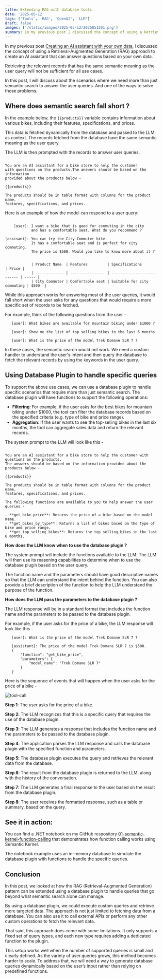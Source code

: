 ```yaml
---
title: Extending RAG with database tools
date: '2025-05-12'
tags: ['Tools', 'RAG', 'OpenAI', 'LLM']
draft: false
images: ['/static/images/2025-05-12/2025051201.png']
summary: In my previous post I discussed the concept of using a Retrieval-Augmented Generation (RAG) approach to create an AI assistant that can answer questions based on your own data. Retrieving the relevant records that has the same semantic meaning as the user query will not be sufficient for all use cases. In this post, I will discuss about the scenarios where we need more than just semantic search to answer the user queries.  And one of the ways to solve those problems.
---
```


In my previous post [Creating an AI assistant with your own data](https://binarytrails.com/posts/2024/04/26/rag-pattern), I discussed the concept of using a Retrieval-Augmented Generation (RAG) approach to create an AI assistant that can answer questions based on your own data.

Retrieving the relevant records that has the same semantic meaning as the user query will not be sufficient for all use cases.

In this post, I will discuss about the scenarios where we need more than just semantic search to answer the user queries. And one of the ways to solve those problems.

## Where does semantic search fall short ?

In the example below, the `{{products}}` variable contains information about various bikes, including their features, specifications, and prices.

This data is fetched dynamically from the database and passed to the LLM as context.
The records fetched from the database have the same semantic meaning as the user query.

The LLM is then prompted with the records to answer user queries.

```text

You are an AI assistant for a bike store to help the customer
with questions on the products.The answers should be based on the information
provided about the products below -

{{products}}

The products should be in table format with columns for the product name,
features, specifications, and prices.

```

Here is an example of how the model can respond to a user query:

```text

    [user]: I want a bike that is good for commuting in the city
            and has a comfortable seat. What do you recommend ?

[assisant]: You can try the City Commuter bike.
            It has a comfortable seat and is perfect for city commuting.
            The price is $500. Would you like to know more about it ?


            | Product Name  | Features         | Specifications              | Price |
            | ------------- | ---------------- | --------------------------- | ----- |
            | City Commuter | Comfortable seat | Suitable for city commuting | $500  |

```

While this approach works for answering most of the user queries, it would fall short when the user asks for any questions that would require a more specific set of records to be fetched.

For example, think of the following questions from the user -

```text
   [user]: What bikes are available for mountain biking under $1000 ?

```

```text
   [user]: Show me the list of top selling bikes in the last 6 months.

```

```text
   [user]: What is the price of the model Trek Domane SLR 7 ?
```

In these cases, the semantic search would not work. We need a custom handler to understand the user's intent and then query the database to fetch the relevant records by using the keywords in the user query.

## Using Database Plugin to handle specific queries

To support the above use cases, we can use a database plugin to handle specific scenarios that require more than just semantic search. The database plugin will have functions to support the following operations:

- **Filtering**: For example, if the user asks for the best bikes for mountain biking under $1000, the tool can filter the database records based on the specified criteria (e.g. type of bike and price range).
- **Aggregation**: If the user wants to see the top-selling bikes in the last six months, the tool can aggregate sales data and return the relevant records.

The system prompt to the LLM will look like this -

```text

You are an AI assistant for a bike store to help the customer with questions on the products.
The answers should be based on the information provided about the products below -

{{products}}

The products should be in table format with columns for the product name,
features, specifications, and prices.

The following functions are available to you to help answer the user queries -

- **get_bike_price**: Returns the price of a bike based on the model name.
- **get_bikes_by_type**: Returns a list of bikes based on the type of bike and price range.
- **get_top_selling_bikes**: Returns the top selling bikes in the last 6 months.

```

**How does the LLM know when to use the database plugin ?**

The system prompt will include the functions available to the LLM. The LLM will then use its reasoning capabilities to determine when to use the database plugin based on the user query.

The function name and the parameters should have good descriptive names so that the LLM can understand the intent behind the function. You can also provide a brief description of the function to help the LLM understand the purpose of the function.

**How does the LLM pass the parameters to the database plugin ?**

The LLM response will be in a standard format that includes the function name and the parameters to be passed to the database plugin.

For example, if the user asks for the price of a bike, the LLM response will look like this -

```text
   [user]: What is the price of the model Trek Domane SLR 7 ?

   [assistant]: The price of the model Trek Domane SLR 7 is $500.
   {
       "function": "get_bike_price",
       "parameters": {
           "model_name": "Trek Domane SLR 7"
       }
   }
```

Here is the sequence of events that will happen when the user asks for the price of a bike -

![tool-call](/static/images/2025-05-12/2025051201.png)

**Step 1**: The user asks for the price of a bike.

**Step 2**: The LLM recognizes that this is a specific query that requires the use of the database plugin.

**Step 3**: The LLM generates a response that includes the function name and the parameters to be passed to the database plugin.

**Step 4**: The application parses the LLM response and calls the database plugin with the specified function and parameters.

**Step 5**: The database plugin executes the query and retrieves the relevant data from the database.

**Step 6**: The result from the database plugin is returned to the LLM, along with the history of the conversation.

**Step 7**: The LLM generates a final response to the user based on the result from the database plugin.

**Step 8**: The user receives the formatted response, such as a table or summary, based on the query.

## See it in action:

You can find a .NET notebook on my GitHub respository [01-semantic-kernel-function-calling](https://github.com/rakeshl4/ai-examples/tree/main/01-semantic-kernel-function-calling) that demonstrates how function calling works using Semantic Kernel. 

The notebook example uses an in-memory database to simulate the database plugin with functions to handle the specific queries.
  
## Conclusion

In this post, we looked at how the RAG (Retrieval-Augmented Generation) pattern can be extended using a database plugin to handle queries that go beyond what semantic search alone can manage. 

By using a database plugin, we could execute custom queries and retrieve more targeted data. The approach is not just limited to fetching data from a database. You can also use it to call external APIs or perform any other custom operations to fetch the relevant data.  

That said, this approach does come with some limitations. It only supports a fixed set of query types, and each new type requires adding a dedicated function to the plugin. 

This setup works well when the number of supported queries is small and clearly defined. As the variety of user queries grows, this method becomes harder to scale. To address that, we will need a way to generate database queries dynamically based on the user’s input rather than relying on predefined functions.